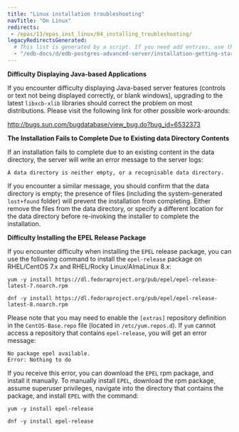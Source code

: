 ```yaml
---
title: "Linux installation troubleshooting"
navTitle: "On Linux"
redirects:
 - /epas/13/epas_inst_linux/04_installing_troubleshooting/
legacyRedirectsGenerated:
  # This list is generated by a script. If you need add entries, use the `legacyRedirects` key.
  - "/edb-docs/d/edb-postgres-advanced-server/installation-getting-started/installation-guide-for-linux/13/installing_troubleshooting.html"
---
```


<div id="installing_troubleshooting" class="registered_link"></div>

**Difficulty Displaying Java-based Applications**

If you encounter difficulty displaying Java-based server features (controls or text not being displayed correctly, or blank windows), upgrading to the latest `libxcb-xlib` libraries should correct the problem on most distributions. Please visit the following link for other possible work-arounds:

<http://bugs.sun.com/bugdatabase/view_bug.do?bug_id=6532373>

**The Installation Fails to Complete Due to Existing data Directory Contents**

If an installation fails to complete due to an existing content in the data directory, the server will write an error message to the server logs:

`A data directory is neither empty, or a recognisable data directory.`

If you encounter a similar message, you should confirm that the data directory is empty; the presence of files (including the system-generated `lost+found` folder) will prevent the installation from completing. Either remove the files from the data directory, or specify a different location for the data directory before re-invoking the installer to complete the installation.

**Difficulty Installing the EPEL Release Package**

If you encounter difficulty when installing the `EPEL` release package, you can use the following command to install the `epel-release` package on RHEL/CentOS 7.x and RHEL/Rocky Linux/AlmaLinux 8.x:

```text
yum -y install https://dl.fedoraproject.org/pub/epel/epel-release-latest-7.noarch.rpm

dnf -y install https://dl.fedoraproject.org/pub/epel/epel-release-latest-8.noarch.rpm
```

Please note that you may need to enable the `[extras]` repository definition in the `CentOS-Base.repo` file (located in `/etc/yum.repos.d`). If `yum` cannot access a repository that contains `epel-release`, you will get an error message:

```text
No package epel available.
Error: Nothing to do
```

If you receive this error, you can download the `EPEL` rpm package, and install it manually. To manually install `EPEL`, download the rpm package, assume superuser privileges, navigate into the directory that contains the package, and install `EPEL` with the command:

```text
yum -y install epel-release

dnf -y install epel-release
```

